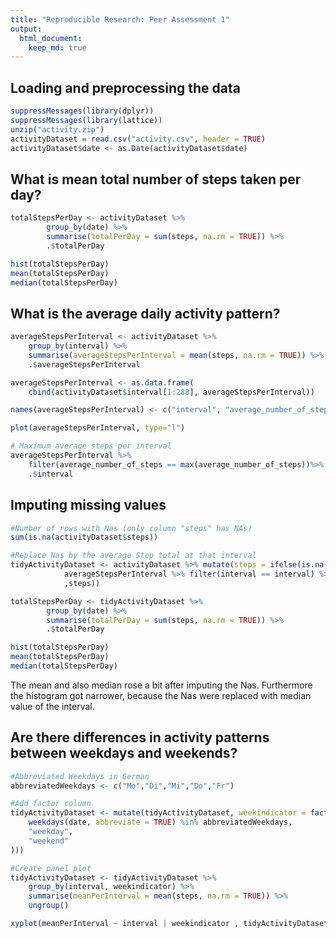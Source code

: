 ```yaml
---
title: "Reproducible Research: Peer Assessment 1"
output: 
  html_document:
    keep_md: true
---
```



## Loading and preprocessing the data
```r
suppressMessages(library(dplyr))
suppressMessages(library(lattice))
unzip("activity.zip")
activityDataset = read.csv("activity.csv", header = TRUE)
activityDataset$date <- as.Date(activityDataset$date)
```

## What is mean total number of steps taken per day?
```r
totalStepsPerDay <- activityDataset %>%
        group_by(date) %>% 
        summarise(totalPerDay = sum(steps, na.rm = TRUE)) %>%
        .$totalPerDay

hist(totalStepsPerDay)
mean(totalStepsPerDay)
median(totalStepsPerDay)

```


## What is the average daily activity pattern?
```r
averageStepsPerInterval <- activityDataset %>%
    group_by(interval) %>%
    summarise(averageStepsPerInterval = mean(steps, na.rm = TRUE)) %>%
    .$averageStepsPerInterval

averageStepsPerInterval <- as.data.frame(
    cbind(activityDataset$interval[1:288], averageStepsPerInterval))

names(averageStepsPerInterval) <- c("interval", "average_number_of_steps")

plot(averageStepsPerInterval, type="l")
```
```r
# Maximum average steps per interval
averageStepsPerInterval %>% 
    filter(average_number_of_steps == max(average_number_of_steps))%>%
    .$interval
```


## Imputing missing values
```r
#Number of rows with Nas (only column "steps" has NAs)
sum(is.na(activityDataset$steps))

#Replace Nas by the average Step total at that interval
tidyActivityDataset <- activityDataset %>% mutate(steps = ifelse(is.na(steps), 
            averageStepsPerInterval %>% filter(interval == interval) %>% .$average_number_of_steps
            ,steps))

totalStepsPerDay <- tidyActivityDataset %>%
        group_by(date) %>% 
        summarise(totalPerDay = sum(steps, na.rm = TRUE)) %>%
        .$totalPerDay

hist(totalStepsPerDay)
mean(totalStepsPerDay)
median(totalStepsPerDay)
```
The mean and also median rose a bit after imputing the Nas. Furthermore the histogram got narrower, because the Nas were replaced with median value of the interval.

## Are there differences in activity patterns between weekdays and weekends?

```r
#Abbreviated Weekdays in German
abbreviatedWeekdays <- c("Mo","Di","Mi","Do","Fr")

#Add factor column
tidyActivityDataset <- mutate(tidyActivityDataset, weekindicator = factor(ifelse(
    weekdays(date, abbreviate = TRUE) %in% abbreviatedWeekdays,
    "weekday",
    "weekend"
)))

#Create panel plot
tidyActivityDataset <- tidyActivityDataset %>%
    group_by(interval, weekindicator) %>%
    summarise(meanPerInterval = mean(steps, na.rm = TRUE)) %>%
    ungroup()

xyplot(meanPerInterval ~ interval | weekindicator , tidyActivityDataset, type="l", layout=c(1,2))
    
```

